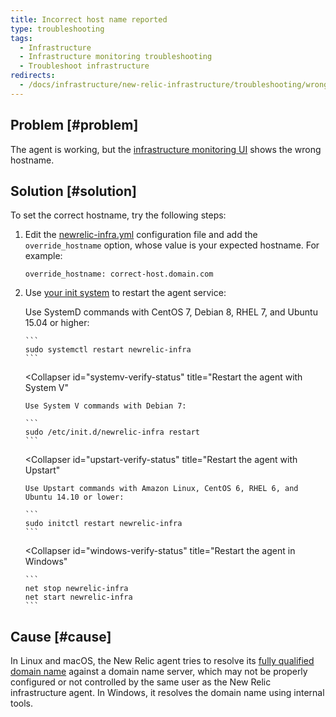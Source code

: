 ```yaml
---
title: Incorrect host name reported
type: troubleshooting
tags:
  - Infrastructure
  - Infrastructure monitoring troubleshooting
  - Troubleshoot infrastructure
redirects:
  - /docs/infrastructure/new-relic-infrastructure/troubleshooting/wrong-host-name-reported
---
```


## Problem [#problem]

The agent is working, but the [infrastructure monitoring UI](/docs/infrastructure/new-relic-infrastructure/infrastructure-ui-pages/infrastructure-compute-page-measure-resource-usage) shows the wrong hostname.

## Solution [#solution]

To set the correct hostname, try the following steps:

1. Edit the [newrelic-infra.yml](/docs/infrastructure/new-relic-infrastructure/configuration/configure-infrastructure-agent#config-file) configuration file and add the `override_hostname` option, whose value is your expected hostname. For example:

   ```
   override_hostname: correct-host.domain.com
   ```
2. Use [your init system](/docs/infrastructure/new-relic-infrastructure/configuration/start-stop-restart-check-infrastructure-agent-status#init-system) to restart the agent service:

   <CollapserGroup>
     <Collapser
       id="systemd-verify-status"
       title="Restart the agent with SystemD"
     >
       Use SystemD commands with CentOS 7, Debian 8, RHEL 7, and Ubuntu 15.04 or higher:

       ```
       sudo systemctl restart newrelic-infra
       ```
     </Collapser>

     <Collapser
       id="systemv-verify-status"
       title="Restart the agent with System V"
     >
       Use System V commands with Debian 7:

       ```
       sudo /etc/init.d/newrelic-infra restart
       ```
     </Collapser>

     <Collapser
       id="upstart-verify-status"
       title="Restart the agent with Upstart"
     >
       Use Upstart commands with Amazon Linux, CentOS 6, RHEL 6, and Ubuntu 14.10 or lower:

       ```
       sudo initctl restart newrelic-infra
       ```
     </Collapser>

     <Collapser
       id="windows-verify-status"
       title="Restart the agent in Windows"
     >
       ```
       net stop newrelic-infra
       net start newrelic-infra
       ```
     </Collapser>
   </CollapserGroup>

## Cause [#cause]

In Linux and macOS, the New Relic <InlinePopover type="infrastructure" /> agent tries to resolve its [fully qualified domain name](https://en.wikipedia.org/wiki/Fully_qualified_domain_name) against a domain name server, which may not be properly configured or not controlled by the same user as the New Relic infrastructure agent. In Windows, it resolves the domain name using internal tools.
